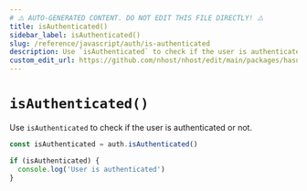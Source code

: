```yaml
---
# ⚠️ AUTO-GENERATED CONTENT. DO NOT EDIT THIS FILE DIRECTLY! ⚠️
title: isAuthenticated()
sidebar_label: isAuthenticated()
slug: /reference/javascript/auth/is-authenticated
description: Use `isAuthenticated` to check if the user is authenticated or not.
custom_edit_url: https://github.com/nhost/nhost/edit/main/packages/hasura-auth-js/src/hasura-auth-client.ts#L441
---
```


# `isAuthenticated()`

Use `isAuthenticated` to check if the user is authenticated or not.

```ts
const isAuthenticated = auth.isAuthenticated()

if (isAuthenticated) {
  console.log('User is authenticated')
}
```
